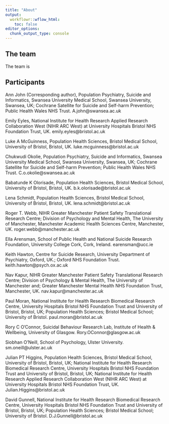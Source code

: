 ```yaml
---
title: "About"
output:
  workflowr::wflow_html:
    toc: false
editor_options:
  chunk_output_type: console
---
```


## The team

The team is 


## Participants

Ann John (Corresponding author), Population Psychiatry, Suicide and Informatics, Swansea University Medical School, Swansea University, Swansea, UK; Cochrane Satellite for Suicide and Self-harm Prevention; Public Health Wales NHS Trust. A.john@swansea.ac.uk

Emily Eyles, National Institute for Health Research Applied Research Collaboration West (NIHR ARC West) at University Hospitals Bristol NHS Foundation Trust, UK. emily.eyles@bristol.ac.uk

Luke A McGuinness, Population Health Sciences, Bristol Medical School, University of Bristol, Bristol, UK. luke.mcguinness@bristol.ac.uk

Chukwudi Okolie, Population Psychiatry, Suicide and Informatics, Swansea University Medical School, Swansea University, Swansea, UK; Cochrane Satellite for Suicide and Self-harm Prevention; Public Health Wales NHS Trust. C.o.okolie@swansea.ac.uk

Babatunde K Olorisade, Population Health Sciences, Bristol Medical School, University of Bristol, Bristol, UK. b.k.olorisade@bristol.ac.uk

Lena Schmidt, Population Health Sciences, Bristol Medical School, University of Bristol, Bristol, UK. lena.schmidt@bristol.ac.uk

Roger T. Webb, NIHR Greater Manchester Patient Safety Translational Research Centre; Division of Psychology and Mental Health, The University of Manchester, Manchester Academic Health Sciences Centre, Manchester, UK. roger.webb@manchester.ac.uk  

Ella Arensman, School of Public Health and National Suicide Research Foundation, University College Cork, Cork, Ireland. earensman@ucc.ie 

Keith Hawton, Centre for Suicide Research, University Department of Psychiatry, Oxford, UK.; Oxford NHS Foundation Trust. keith.hawton@psych.ox.ac.uk 

Nav Kapur, NIHR Greater Manchester Patient Safety Translational Research Centre; Division of Psychology & Mental Health, The University of Manchester and; Greater Manchester Mental Health NHS Foundation Trust, Manchester, UK. nav.kapur@manchester.ac.uk 

Paul Moran, National Institute for Health Research Biomedical Research Centre, University Hospitals Bristol NHS Foundation Trust and University of Bristol, Bristol, UK; Population Health Sciences; Bristol Medical School; University of Bristol. paul.moran@bristol.ac.uk 

Rory C O’Connor, Suicidal Behaviour Research Lab, Institute of Health & Wellbeing, University of Glasgow. Rory.OConnor@glasgow.ac.uk 

Siobhan O’Neill, School of Psychology, Ulster University. sm.oneill@ulster.ac.uk 

Julian PT Higgins, Population Health Sciences, Bristol Medical School, University of Bristol, Bristol, UK; National Institute for Health Research Biomedical Research Centre, University Hospitals Bristol NHS Foundation Trust and University of Bristol, Bristol, UK; National Institute for Health Research Applied Research Collaboration West (NIHR ARC West) at University Hospitals Bristol NHS Foundation Trust, UK. Julian.Higgins@bristol.ac.uk

David Gunnell, National Institute for Health Research Biomedical Research Centre, University Hospitals Bristol NHS Foundation Trust and University of Bristol, Bristol, UK; Population Health Sciences; Bristol Medical School; University of Bristol. D.J.Gunnell@bristol.ac.uk

